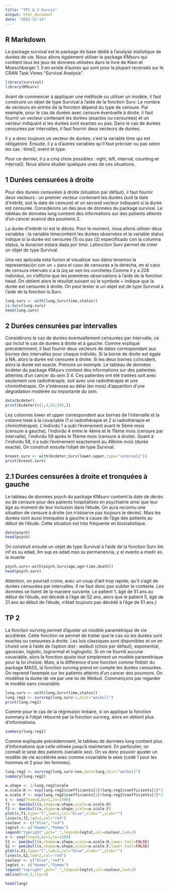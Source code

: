 ```yaml
---
title: "TP1 & 2 Survie"
output: html_document
date: "2022-12-14"
---
```


## R Markdown

Le package survival est le package de base dédié à l’analyse statistique de durées de vie. Nous
allons également utiliser le package KMsurv qui contient tous les jeux de données utilisées dans le livre de Klein et Moeschberger 1. Il en existe d’autres qui sont pour la plupart recensés sur le CRAN Task
Views "Survival Analysis".
```r
library(survival)
library(KMsurv)
```

Avant de commencer à appliquer une méthode ou utiliser un modèle, il faut construire un objet de
type Survival à l’aide de la fonction Surv. Le nombre de vecteurs en entrée de la fonction dépend du
type de censure. Par exemple, pour le cas de durées avec censure éventuelle à droite, il faut fournir un vecteur contenant les durées (exactes ou censurées) et un vecteur indiquant si les durées sont exactes ou pas. Dans le cas de durées censurées par intervalles, il faut fournir deux vecteurs de durées. 

Il y a donc toujours un vecteur de durées, c’est la variable time qui est obligatoire. Ensuite, il y a d’autres variables qu’il faut préciser ou pas selon les cas : time2, event et type. 

Pour ce dernier, il y a cinq choix possibles : right, left, interval, counting et interval2. Nous allons étudier quelques unes de ces situations.

## 1 Durées censurées à droite
Pour des durées censurées à droite (situation par défaut), il faut fournir deux vecteurs : un premier
vecteur contenant les durées (soit la date d’intérêt, soit la date de censure) et un second vecteur indiquant si la durée est censurée. Considérons un des jeux de données du package survival. Le tableau
de données lung contient des informations sur des patients atteints d’un cancer avancé des poumons 2.

La durée d’intérêt ici est le décès. Pour le moment, nous allons utiliser deux variables : la variable timecontient les durées observées et la variable status indique si la durée est 
censurée (1) ou pas (2) especificado con la columna status, la duracion estara dada por time. 
Lafonction Surv permet de créer un objet de type Survival.

Una vez aplicada esta fucion al visualizar sus datos tenemos la representación con un + para el caso
de censuras a la derecha, en el caso de censura intervalo o a la izq se ven los corchetes
Comme il y a 228 individus, on n’affiche que les premières observations à l’aide de la fonction head. On obtient alors le résultat suivant où le symbole + indique que la durée est censurée à droite.
On peut tester si un objet est de type Survival à l’aide de la fonction is.Surv.
```r
lung.surv <- with(lung,Surv(time,status))
is.Surv(lung.surv)
head(lung.surv)
```

## 2 Durées censurées par intervalles
Considérons le cas de durées éventuellement censurées par intervalle, ce qui inclut le cas de durées
à droite et à gauche. Comme expliqué précédemment, il faut fournir deux vecteurs de dates correspondant aux bornes des intervalles pour chaque individu. Si la borne de droite est égale à NA, alors la durée
est censurée à droite. Si les deux bornes coïncident, alors la durée est exacte. Prenons un exemple.
Le tableau de données bcdeter du package KMsurv contient des informations sur des patientes atteintes d’un cancer du sein 3 4. Ces patientes ont été traitées soit avec seulement une radiothérapie,
soit avec une radiothérapie et une chimiothérapie. On s’intéresse au délai (en mois) d’apparition d’une
dégradation modérée ou importante du sein.

```r
data(bcdeter)
print(bcdeter[c(1,4,58,59),])
```
Les colonnes lower et upper correspondent aux bornes de l’intervalle et la colonne treat à la covariable (1 si radiothérapie et 2 si radiothérapie et chimiothérapie). L’individu 1 a subi l’événement avant le
5ème mois (censure à gauche), l’individu 4 entre le 4ème et le 11ème mois (censure par intervalle), l’individu 59 après le 15ème mois (censure à droite). Quant à l’individu 58, il a subi l’événement exactement
au 48ème mois (durée exacte). On construit ensuite l’objet de type Survival.
```r
breast.surv <- with(bcdeter,Surv(lower,upper,type="interval2"))
print(breast.surv)
```


## 2.1 Durées censurées à droite et tronquées à gauche
Le tableau de données psych du package KMsurv contient la date de décès ou de censure pour
des patients hospitalisés en psychiatrie ainsi que leur âge au moment de leur inclusion dans l’étude. On
aura reconnu une situation de censure à droite (on n’observe pas toujours le décès). Mais les durées
sont aussi tronquées à gauche à cause de l’âge des patients au début de l’étude. Cette situation est très fréquente en biostatistique.

```r
data(psych)
head(psych)
```
On construit ensuite un objet de type Survival à l’aide de la fonction Surv
lim inf es su edad, lim sup es edad mas su permanencia, y el evento a medir es la muerte
```r
psych.surv<-with(psych,Surv(age,age+time,death))
head(psych.surv)
```

Attention, on pourrait croire, avec un coup d’œil trop rapide, qu’il s’agit de durées censurées par intervalles. Il ne faut donc pas oublier le contexte. Les données se lisent de la manière suivante. Le patient
1, âgé de 51 ans au début de l’étude, est décédé à l’âge de 52 ans, alors que le patient 5, âgé de 21
ans au début de l’étude, n’était toujours pas décédé à l’âge de 51 ans.}


## TP 2
La fonction survreg permet d’ajuster un modèle paramétrique de vie accélérée. Cette fonction ne
permet de traiter que le cas où les durées sont exactes ou censurées à droite. Les lois classiques sont
disponibles et on en choisit une à l’aide de l’option dist : weibull (choix par défaut), exponential,
gaussian, logistic, lognormal et loglogistic. Si on ne fournit aucune covariable, alors la fonction ajuste tout simplement un modèle paramétrique pour la loi choisie. Mais, à la différence d’une fonction comme fitdistr du package MASS, la fonction survreg prend en compte les durées censurées.
On reprend l’exemple sur les patients atteints d’un cancer des poumons. On modélise la durée de vie
par une loi de Weibull. Commençons par regarder le modèle sans covariable.

```r
lung.surv <- with(lung,Surv(time,status))
lung.reg1 <- survreg(lung.surv~1,dist="weibull")
print(lung.reg1)
```
Comme pour le cas de la régression linéaire, si on applique la fonction summary à l’objet retourné par
la fonction survreg, alors on obtient plus d’informations.
```r
summary(lung.reg1)
```
Comme expliquée précédemment, le tableau de données lung contient plus d’informations que celle
utilisée jusqu’à maintenant. En particulier, on connaît le sexe des patients (variable sex). On va donc
pouvoir ajuster un modèle de vie accélérée avec comme covariable le sexe (codé 1 pour les hommes et
2 pour les femmes).
```r
lung.reg2 <- survreg(lung.surv~sex,data=lung,dist="weibull")
summary(lung.reg2)
```
```r
w.shape <- 1/lung.reg2$scale
w.scale.H <- exp(lung.reg2$coefficients[1]+lung.reg2$coefficients[2]*1)
w.scale.F <- exp(lung.reg2$coefficients[1]+lung.reg2$coefficients[2]*2)
x <- seq(from=0,by=1,to=1500)
f1 <- dweibull(x,shape=w.shape,scale=w.scale.H)
f2 <- dweibull(x,shape=w.shape,scale=w.scale.F)
plot(x,f1,type="l",lwd=2,col="blue",xlab="",ylab="")
lines(x,f2,lwd=2,col="red")
couleur <- c("blue","red")
legtxt <- c("Homme","Femme")
legend("topright",pch="_",legend=legtxt,col=couleur,lwd=2)
x <- seq(from=0,by=1,to=1500)
S1 <- pweibull(x,shape=w.shape,scale=w.scale.H,lower.tail=FALSE)
S2 <- pweibull(x,shape=w.shape,scale=w.scale.F,lower.tail=FALSE)
plot(x,S1,type="l",lwd=2,col="blue",xlab="",ylab="")
lines(x,S2,lwd=2,col="red")
couleur <- c("blue","red")
legtxt <- c("Homme","Femme")
legend("topright",pch="_",legend=legtxt,col=couleur,lwd=2)
abline(h=0.5,lty=2)
```

```r
head(lung)
```









